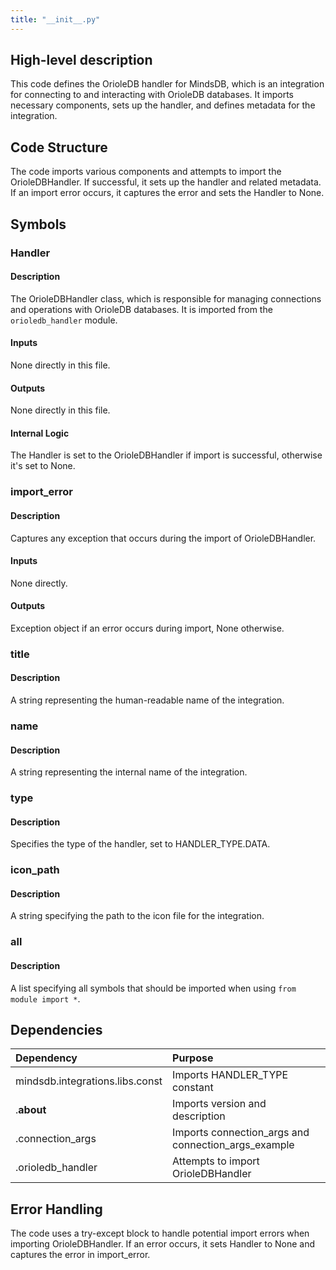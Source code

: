 ```yaml
---
title: "__init__.py"
---
```


## High-level description
This code defines the OrioleDB handler for MindsDB, which is an integration for connecting to and interacting with OrioleDB databases. It imports necessary components, sets up the handler, and defines metadata for the integration.

## Code Structure
The code imports various components and attempts to import the OrioleDBHandler. If successful, it sets up the handler and related metadata. If an import error occurs, it captures the error and sets the Handler to None.

## Symbols

### Handler
#### Description
The OrioleDBHandler class, which is responsible for managing connections and operations with OrioleDB databases. It is imported from the `orioledb_handler` module.

#### Inputs
None directly in this file.

#### Outputs
None directly in this file.

#### Internal Logic
The Handler is set to the OrioleDBHandler if import is successful, otherwise it's set to None.

### import_error
#### Description
Captures any exception that occurs during the import of OrioleDBHandler.

#### Inputs
None directly.

#### Outputs
Exception object if an error occurs during import, None otherwise.

### title
#### Description
A string representing the human-readable name of the integration.

### name
#### Description
A string representing the internal name of the integration.

### type
#### Description
Specifies the type of the handler, set to HANDLER_TYPE.DATA.

### icon_path
#### Description
A string specifying the path to the icon file for the integration.

### __all__
#### Description
A list specifying all symbols that should be imported when using `from module import *`.

## Dependencies
| Dependency | Purpose |
|:-----------|:--------|
| mindsdb.integrations.libs.const | Imports HANDLER_TYPE constant |
| .__about__ | Imports version and description |
| .connection_args | Imports connection_args and connection_args_example |
| .orioledb_handler | Attempts to import OrioleDBHandler |

## Error Handling
The code uses a try-except block to handle potential import errors when importing OrioleDBHandler. If an error occurs, it sets Handler to None and captures the error in import_error.
